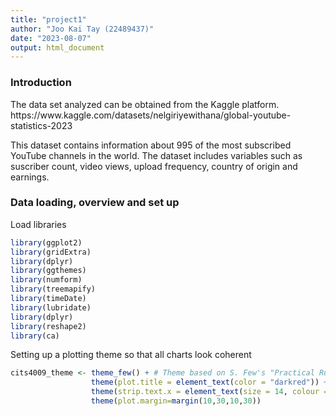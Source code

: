 ```yaml
---
title: "project1"
author: "Joo Kai Tay (22489437)"
date: "2023-08-07"
output: html_document
---
```


### Introduction
The data set analyzed can be obtained from the Kaggle platform.
https://www.kaggle.com/datasets/nelgiriyewithana/global-youtube-statistics-2023

This dataset contains information about 995 of the most subscribed YouTube channels in the world. The dataset includes variables such as suscriber count, video views, upload frequency, country of origin and earnings. 

### Data loading, overview and set up

Load libraries
```r
library(ggplot2)
library(gridExtra)
library(dplyr)
library(ggthemes)
library(numform)
library(treemapify)
library(timeDate)
library(lubridate)
library(dplyr)
library(reshape2)
library(ca)
```

Setting up a plotting theme so that all charts look coherent
```r
cits4009_theme <- theme_few() + # Theme based on S. Few's "Practical Rules for Using Color in Charts"
                  theme(plot.title = element_text(color = "darkred")) +
                  theme(strip.text.x = element_text(size = 14, colour = "#202020")) +
                  theme(plot.margin=margin(10,30,10,30))
```